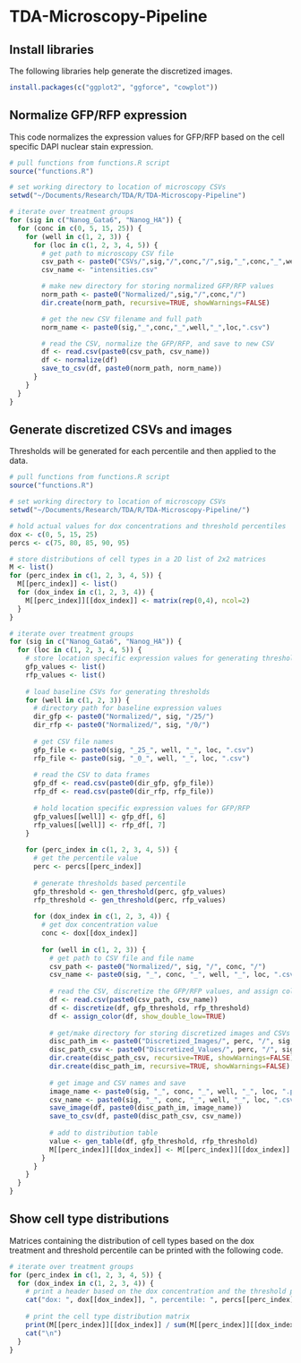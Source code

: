 # TDA-Microscopy-Pipeline

## Install libraries

The following libraries help generate the discretized images.

```r
install.packages(c("ggplot2", "ggforce", "cowplot"))
```

## Normalize GFP/RFP expression

This code normalizes the expression values for GFP/RFP based on the cell specific DAPI nuclear stain expression.

```r
# pull functions from functions.R script
source("functions.R")

# set working directory to location of microscopy CSVs
setwd("~/Documents/Research/TDA/R/TDA-Microscopy-Pipeline")

# iterate over treatment groups
for (sig in c("Nanog_Gata6", "Nanog_HA")) {
  for (conc in c(0, 5, 15, 25)) {
    for (well in c(1, 2, 3)) {
      for (loc in c(1, 2, 3, 4, 5)) {
        # get path to microscopy CSV file
        csv_path <- paste0("CSVs/",sig,"/",conc,"/",sig,"_",conc,"_",well,"_",loc,"/")
        csv_name <- "intensities.csv"

        # make new directory for storing normalized GFP/RFP values
        norm_path <- paste0("Normalized/",sig,"/",conc,"/")
        dir.create(norm_path, recursive=TRUE, showWarnings=FALSE)

        # get the new CSV filename and full path
        norm_name <- paste0(sig,"_",conc,"_",well,"_",loc,".csv")

        # read the CSV, normalize the GFP/RFP, and save to new CSV
        df <- read.csv(paste0(csv_path, csv_name))
        df <- normalize(df)
        save_to_csv(df, paste0(norm_path, norm_name))
      }
    }
  }
}
```

## Generate discretized CSVs and images

Thresholds will be generated for each percentile and then applied to the data.

```r
# pull functions from functions.R script
source("functions.R")

# set working directory to location of microscopy CSVs
setwd("~/Documents/Research/TDA/R/TDA-Microscopy-Pipeline/")

# hold actual values for dox concentrations and threshold percentiles
dox <- c(0, 5, 15, 25)
percs <- c(75, 80, 85, 90, 95)

# store distributions of cell types in a 2D list of 2x2 matrices
M <- list()
for (perc_index in c(1, 2, 3, 4, 5)) {
  M[[perc_index]] <- list()
  for (dox_index in c(1, 2, 3, 4)) {
    M[[perc_index]][[dox_index]] <- matrix(rep(0,4), ncol=2)
  }
}

# iterate over treatment groups
for (sig in c("Nanog_Gata6", "Nanog_HA")) {
  for (loc in c(1, 2, 3, 4, 5)) {
    # store location specific expression values for generating thresholds
    gfp_values <- list()
    rfp_values <- list()
    
    # load baseline CSVs for generating thresholds
    for (well in c(1, 2, 3)) {
      # directory path for baseline expression values
      dir_gfp <- paste0("Normalized/", sig, "/25/")
      dir_rfp <- paste0("Normalized/", sig, "/0/")
      
      # get CSV file names
      gfp_file <- paste0(sig, "_25_", well, "_", loc, ".csv")
      rfp_file <- paste0(sig, "_0_", well, "_", loc, ".csv")
      
      # read the CSV to data frames
      gfp_df <- read.csv(paste0(dir_gfp, gfp_file))
      rfp_df <- read.csv(paste0(dir_rfp, rfp_file))
      
      # hold location specific expression values for GFP/RFP
      gfp_values[[well]] <- gfp_df[, 6]
      rfp_values[[well]] <- rfp_df[, 7]
    }
    
    for (perc_index in c(1, 2, 3, 4, 5)) {
      # get the percentile value
      perc <- percs[[perc_index]]
      
      # generate thresholds based percentile
      gfp_threshold <- gen_threshold(perc, gfp_values)
      rfp_threshold <- gen_threshold(perc, rfp_values)
      
      for (dox_index in c(1, 2, 3, 4)) {
        # get dox concentration value
        conc <- dox[[dox_index]]
          
        for (well in c(1, 2, 3)) {
          # get path to CSV file and file name
          csv_path <- paste0("Normalized/", sig, "/", conc, "/")
          csv_name <- paste0(sig, "_", conc, "_", well, "_", loc, ".csv")
          
          # read the CSV, discretize the GFP/RFP values, and assign colors
          df <- read.csv(paste0(csv_path, csv_name))
          df <- discretize(df, gfp_threshold, rfp_threshold)
          df <- assign_color(df, show_double_low=TRUE)
          
          # get/make directory for storing discretized images and CSVs
          disc_path_im <- paste0("Discretized_Images/", perc, "/", sig, "/", conc, "/")
          disc_path_csv <- paste0("Discretized_Values/", perc, "/", sig, "/", conc, "/")
          dir.create(disc_path_csv, recursive=TRUE, showWarnings=FALSE)
          dir.create(disc_path_im, recursive=TRUE, showWarnings=FALSE)
      
          # get image and CSV names and save
          image_name <- paste0(sig, "_", conc, "_", well, "_", loc, ".png")
          csv_name <- paste0(sig, "_", conc, "_", well, "_", loc, ".csv")
          save_image(df, paste0(disc_path_im, image_name))
          save_to_csv(df, paste0(disc_path_csv, csv_name))
          
          # add to distribution table
          value <- gen_table(df, gfp_threshold, rfp_threshold)
          M[[perc_index]][[dox_index]] <- M[[perc_index]][[dox_index]] + value
        }
      }
    }
  }
}
```

## Show cell type distributions

Matrices containing the distribution of cell types based on the dox treatment and threshold percentile can be printed with the following code.

```r
# iterate over treatment groups
for (perc_index in c(1, 2, 3, 4, 5)) {
  for (dox_index in c(1, 2, 3, 4)) {
    # print a header based on the dox concentration and the threshold percentile
    cat("dox: ", dox[[dox_index]], ", percentile: ", percs[[perc_index]], "\n", sep="")
    
    # print the cell type distribution matrix
    print(M[[perc_index]][[dox_index]] / sum(M[[perc_index]][[dox_index]]))
    cat("\n")
  }
}
```
